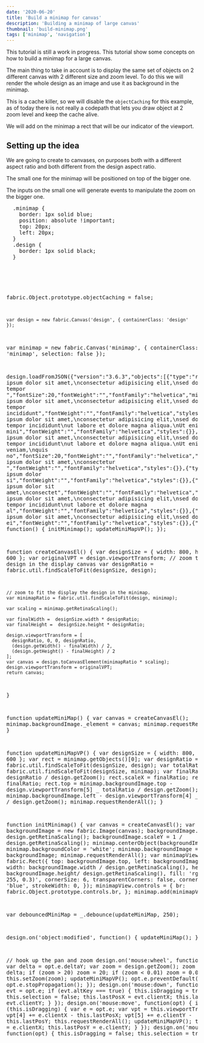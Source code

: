 ```yaml
---
date: '2020-06-20'
title: 'Build a minimap for canvas'
description: 'Building a minimap of large canvas'
thumbnail: 'build-minimap.png'
tags: ['minimap', 'navigation']
---
```


This tutorial is still a work in progress.
This tutorial show some concepts on how to build a minimap for a large canvas.

The main thing to take in account is to display the same set of objects on 2 different canvas with 2 different size and zoom level. To do this we will render the whole design as an image and use it as background in the minimap.

This is a cache killer, so we will disable the `objectCaching` for this example, as of today there is not really a codepath that lets you draw object at 2 zoom level and keep the cache alive.

We will add on the minimap a rect that will be our indicator of the viewport.

## Setting up the idea

We are going to create to canvases, on purposes both with a different aspect ratio and both different from the design aspect ratio.

The small one for the minimap will be positioned on top of the bigger one.

The inputs on the small one will generate events to manipulate the zoom on the bigger one.

<div
  class="codepen-later"
  data-editable="true"
  data-height="500"
  data-default-tab="result"
  data-prefill='{
    "scripts": ["https://unpkg.com/fabric@4.0.0-beta.12/dist/fabric.js", "https://cdnjs.cloudflare.com/ajax/libs/lodash.js/4.17.15/lodash.js"]
  }'
>
<pre data-lang="css" data-options-autoprefixer="true">
  .minimap {
  	border: 1px solid blue;
    position: absolute !important;
    top: 20px;
    left: 20px;
  }
  .design {
    border: 1px solid black;
  }
</pre>
<pre data-lang="html">
  <canvas id="design" width="500" height="400" ></canvas>
  <canvas id="minimap" width="130" height="130" style="position: absolute; top: 10px; left: 10px;"></canvas>
</pre>
<pre data-lang="js">

fabric.Object.prototype.objectCaching = false;

    var design = new fabric.Canvas('design', { containerClass: 'design' });

var minimap = new fabric.Canvas('minimap', { containerClass: 'minimap', selection: false });

design.loadFromJSON({"version":"3.6.3","objects":[{"type":"rect","version":"3.6.3","left":513,"top":160,"width":50,"height":50,"fill":"#8d476b","opacity":0.8},{"type":"circle","version":"3.6.3","left":174,"top":166,"width":100,"height":100,"fill":"#383881","opacity":0.8,"radius":50,"startAngle":0,"endAngle":6.283185307179586},{"type":"triangle","version":"3.6.3","left":330,"top":242,"width":50,"height":50,"fill":"#c8eff0","opacity":0.8},{"type":"line","version":"3.6.3","left":328,"top":300,"width":150,"height":100,"stroke":"#98d727","x1":-75,"x2":75,"y1":-50,"y2":50},{"type":"polygon","version":"3.6.3","left":44,"top":257,"width":385,"height":245,"fill":"#6aefb4","points":[{"x":185,"y":0},{"x":250,"y":100},{"x":385,"y":170},{"x":0,"y":245}]},{"type":"textbox","version":"3.6.3","left":254,"top":195,"width":300,"height":75.03,"fill":"#049c82","angle":-9,"text":"Lorem ipsum dolor sit amet,\nconsectetur adipisicing elit,\nsed do eiusmod tempor ","fontSize":20,"fontWeight":"","fontFamily":"helvetica","minWidth":20,"splitByGrapheme":false,"styles":{}},{"type":"i-text","version":"3.6.3","left":348,"top":326,"width":598.13,"height":150.06,"fill":"#d15803","scaleX":0.5,"scaleY":0.5,"angle":3,"text":"Lorem ipsum dolor sit amet,\nconsectetur adipisicing elit,\nsed do eiusmod tempor incididunt","fontWeight":"","fontFamily":"helvetica","styles":{}},{"type":"text","version":"3.6.3","left":32,"top":438,"width":598.13,"height":254.93,"fill":"#69c5c5","scaleX":0.5,"scaleY":0.5,"angle":4,"text":"Lorem ipsum dolor sit amet,\nconsectetur adipisicing elit,\nsed do eiusmod tempor incididunt\nut labore et dolore magna aliqua.\nUt enim ad mini","fontWeight":"","fontFamily":"helvetica","styles":{}},{"type":"rect","version":"3.6.3","left":175,"top":105,"width":50,"height":50,"fill":"#761c05","opacity":0.8},{"type":"circle","version":"3.6.3","left":187,"top":6,"width":100,"height":100,"fill":"#360560","opacity":0.8,"radius":50,"startAngle":0,"endAngle":6.283185307179586},{"type":"triangle","version":"3.6.3","left":284,"top":390,"width":50,"height":50,"fill":"#fe047d","opacity":0.8},{"type":"line","version":"3.6.3","left":290,"top":434,"width":150,"height":100,"stroke":"#ad7cee","x1":-75,"x2":75,"y1":-50,"y2":50},{"type":"polygon","version":"3.6.3","left":20,"top":249,"width":385,"height":245,"fill":"#3a41a7","scaleX":0.55,"scaleY":0.55,"points":[{"x":185,"y":0},{"x":250,"y":100},{"x":385,"y":170},{"x":0,"y":245}]},{"type":"textbox","version":"3.6.3","left":269,"top":27,"width":300,"height":153.68,"fill":"#e19e54","angle":-1,"text":"Lorem ipsum dolor sit amet,\nconsectetur adipisicing elit,\nsed do eiusmod tempor incididunt\nut labore et dolore magna aliqua.\nUt enim ad minim veniam,\nquis no","fontSize":20,"fontWeight":"","fontFamily":"helvetica","minWidth":20,"splitByGrapheme":false,"styles":{}},{"type":"i-text","version":"3.6.3","left":391,"top":296,"width":493.52,"height":97.63,"fill":"#d63098","scaleX":0.5,"scaleY":0.5,"angle":-10,"text":"Lorem ipsum dolor sit amet,\nconsectetur ","fontWeight":"","fontFamily":"helvetica","styles":{}},{"type":"text","version":"3.6.3","left":330,"top":544,"width":371.25,"height":45.2,"fill":"#4d690c","scaleX":0.5,"scaleY":0.5,"angle":5,"text":"Lorem ipsum dolor si","fontWeight":"","fontFamily":"helvetica","styles":{}},{"type":"rect","version":"3.6.3","left":100,"top":66,"width":50,"height":50,"fill":"#1b39bb","opacity":0.8},{"type":"circle","version":"3.6.3","left":266,"top":98,"width":100,"height":100,"fill":"#4f8af4","opacity":0.8,"radius":50,"startAngle":0,"endAngle":6.283185307179586},{"type":"triangle","version":"3.6.3","left":119,"top":152,"width":50,"height":50,"fill":"#6d16e6","opacity":0.8},{"type":"text","version":"3.6.3","left":365,"top":237,"width":493.52,"height":97.63,"fill":"#44c459","scaleX":0.5,"scaleY":0.5,"angle":-2,"text":"Lorem ipsum dolor sit amet,\nconsectet","fontWeight":"","fontFamily":"helvetica","styles":{}},{"type":"i-text","version":"3.6.3","left":220.87,"top":288.28,"width":598.13,"height":202.5,"fill":"#42cf3f","scaleX":0.5,"scaleY":0.5,"angle":12.72,"text":"Lorem ipsum dolor sit amet,\nconsectetur adipisicing elit,\nsed do eiusmod tempor incididunt\nut labore et dolore magna al","fontWeight":"","fontFamily":"helvetica","styles":{}},{"type":"circle","version":"3.6.3","left":0,"top":127,"width":100,"height":100,"fill":"#9e4b3c","opacity":0.8,"radius":50,"startAngle":0,"endAngle":6.283185307179586},{"type":"rect","version":"3.6.3","left":530,"top":16,"width":50,"height":50,"fill":"#a209e7","opacity":0.8},{"type":"triangle","version":"3.6.3","left":88,"top":211,"width":50,"height":50,"fill":"#20286e","opacity":0.8},{"type":"line","version":"3.6.3","left":27,"top":237,"width":150,"height":100,"stroke":"#5e9fb3","x1":-75,"x2":75,"y1":-50,"y2":50},{"type":"circle","version":"3.6.3","left":371,"top":447,"width":100,"height":100,"fill":"#5ec5ba","opacity":0.8,"radius":50,"startAngle":0,"endAngle":6.283185307179586},{"type":"i-text","version":"3.6.3","left":376,"top":444,"width":493.52,"height":150.06,"fill":"#ecb2cc","scaleX":0.5,"scaleY":0.5,"angle":-1,"text":"Lorem ipsum dolor sit amet,\nconsectetur adipisicing elit,\nsed do ei","fontWeight":"","fontFamily":"helvetica","styles":{}},{"type":"rect","version":"3.6.3","left":492,"top":505,"width":50,"height":50,"fill":"#9fa139","opacity":0.8},{"type":"triangle","version":"3.6.3","left":559,"top":527,"width":50,"height":50,"fill":"#d5eb95","opacity":0.8},{"type":"triangle","version":"3.6.3","left":566,"top":90,"width":50,"height":50,"fill":"#d3d188","opacity":0.8},{"type":"polygon","version":"3.6.3","left":834.66,"top":241.24,"width":385,"height":245,"fill":"#9580bf","scaleX":0.68,"scaleY":0.68,"angle":140,"points":[{"x":185,"y":0},{"x":250,"y":100},{"x":385,"y":170},{"x":0,"y":245}]},{"type":"rect","version":"3.6.3","left":643,"top":16,"width":50,"height":50,"fill":"#c1b138","scaleX":2.64,"scaleY":2.64,"opacity":0.8},{"type":"text","version":"3.6.3","left":389,"top":360,"width":22.25,"height":45.2,"fill":"#d6a02d","scaleX":0.5,"scaleY":0.5,"text":"L","fontWeight":"","fontFamily":"helvetica","styles":{}},{"type":"triangle","version":"3.6.3","left":625,"top":350,"width":50,"height":50,"fill":"#908f9f","opacity":0.8},{"type":"circle","version":"3.6.3","left":603,"top":454,"width":100,"height":100,"fill":"#578b25","opacity":0.8,"radius":50,"startAngle":0,"endAngle":6.283185307179586},{"type":"circle","version":"3.6.3","left":681,"top":388,"width":100,"height":100,"fill":"#990621","opacity":0.8,"radius":50,"startAngle":0,"endAngle":6.283185307179586},{"type":"circle","version":"3.6.3","left":676,"top":491,"width":100,"height":100,"fill":"#c2d944","opacity":0.8,"radius":50,"startAngle":0,"endAngle":6.283185307179586},{"type":"circle","version":"3.6.3","left":644,"top":53,"width":100,"height":100,"fill":"#c1532e","opacity":0.8,"radius":50,"startAngle":0,"endAngle":6.283185307179586},{"type":"triangle","version":"3.6.3","left":601,"top":434,"width":50,"height":50,"fill":"#54cd04","opacity":0.8},{"type":"line","version":"3.6.3","left":435,"top":198,"width":150,"height":100,"stroke":"#d08d13","x1":-75,"x2":75,"y1":-50,"y2":50},{"type":"rect","version":"3.6.3","left":101,"top":12,"width":50,"height":50,"fill":"#7a7d9c","opacity":0.8},{"type":"rect","version":"3.6.3","left":14,"top":7,"width":50,"height":50,"fill":"#16c0ef","opacity":0.8},{"type":"rect","version":"3.6.3","left":22,"top":74.17,"width":50,"height":50,"fill":"#8a4cde","angle":355.3,"opacity":0.8}]}, function() {
initMinimap();
updateMiniMapVP();
});

function createCanvasEl() {
var designSize = { width: 800, height: 600 };
var originalVPT = design.viewportTransform;
// zoom to fit the design in the display canvas
var designRatio = fabric.util.findScaleToFit(designSize, design);

    // zoom to fit the display the design in the minimap.
    var minimapRatio = fabric.util.findScaleToFit(design, minimap);

    var scaling = minimap.getRetinaScaling();

    var finalWidth =  designSize.width * designRatio;
    var finalHeight =  designSize.height * designRatio;

    design.viewportTransform = [
      designRatio, 0, 0, designRatio,
      (design.getWidth() - finalWidth) / 2,
      (design.getHeight() - finalHeight) / 2
    ];
    var canvas = design.toCanvasElement(minimapRatio * scaling);
    design.viewportTransform = originalVPT;
    return canvas;

}

function updateMiniMap() {
var canvas = createCanvasEl();
minimap.backgroundImage.\_element = canvas;
minimap.requestRenderAll();
}

function updateMiniMapVP() {
var designSize = { width: 800, height: 600 };
var rect = minimap.getObjects()[0];
var designRatio = fabric.util.findScaleToFit(designSize, design);
var totalRatio = fabric.util.findScaleToFit(designSize, minimap);
var finalRatio = designRatio / design.getZoom();
rect.scaleX = finalRatio;
rect.scaleY = finalRatio;
rect.top = minimap.backgroundImage.top - design.viewportTransform[5] _ totalRatio / design.getZoom();
rect.left = minimap.backgroundImage.left - design.viewportTransform[4] _ totalRatio / design.getZoom();
minimap.requestRenderAll();
}

function initMinimap() {
var canvas = createCanvasEl();
var backgroundImage = new fabric.Image(canvas);
backgroundImage.scaleX = 1 / design.getRetinaScaling();
backgroundImage.scaleY = 1 / design.getRetinaScaling();
minimap.centerObject(backgroundImage);
minimap.backgroundColor = 'white';
minimap.backgroundImage = backgroundImage;
minimap.requestRenderAll();
var minimapView = new fabric.Rect({
top: backgroundImage.top,
left: backgroundImage.left,
width: backgroundImage.width / design.getRetinaScaling(),
height: backgroundImage.height/ design.getRetinaScaling(),
fill: 'rgba(0, 0, 255, 0.3)',
cornerSize: 6,
transparentCorners: false,
cornerColor: 'blue',
strokeWidth: 0,
});
minimapView.controls = {
br: fabric.Object.prototype.controls.br,
};
minimap.add(minimapView);
}

var debouncedMiniMap = \_.debounce(updateMiniMap, 250);

design.on('object:modified', function() {
updateMiniMap();
})

// hook up the pan and zoom
design.on('mouse:wheel', function(opt) {
var delta = opt.e.deltaY;
var zoom = design.getZoom();
zoom \*= 0.999 \*\* delta;
if (zoom > 20) zoom = 20;
if (zoom < 0.01) zoom = 0.01;
this.setZoom(zoom);
updateMiniMapVP();
opt.e.preventDefault();
opt.e.stopPropagation();
});
design.on('mouse:down', function(opt) {
var evt = opt.e;
if (evt.altKey === true) {
this.isDragging = true;
this.selection = false;
this.lastPosX = evt.clientX;
this.lastPosY = evt.clientY;
}
});
design.on('mouse:move', function(opt) {
if (this.isDragging) {
var e = opt.e;
var vpt = this.viewportTransform;
vpt[4] += e.clientX - this.lastPosX;
vpt[5] += e.clientY - this.lastPosY;
this.requestRenderAll();
updateMiniMapVP();
this.lastPosX = e.clientX;
this.lastPosY = e.clientY;
}
});
design.on('mouse:up', function(opt) {
this.isDragging = false;
this.selection = true;
});

</pre>
</div>
